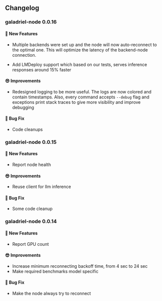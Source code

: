 ## Changelog

### galadriel-node 0.0.16

#### 🚀 New Features

- Multiple backends were set up and the node will now auto-reconnect to the optimal one. This will optimize the latency of the backend-node connection.

- Add LMDeploy support which based on our tests, serves inference responses around 15% faster

#### 😎 Improvements

- Redesigned logging to be more useful. The logs are now colored and contain timestamps. Also, every command accepts `--debug` flag and exceptions print stack traces to give more visibility and improve debugging

#### 🐛 Bug Fix

- Code cleanups


### galadriel-node 0.0.15

#### 🚀 New Features

- Report node health

#### 😎 Improvements

- Reuse client for llm inference

#### 🐛 Bug Fix

- Some code cleanup

### galadriel-node 0.0.14

#### 🚀 New Features

- Report GPU count

#### 😎 Improvements

- Increase minimum reconnecting backoff time, from 4 sec to 24 sec
- Make required benchmarks model specific

#### 🐛 Bug Fix

- Make the node always try to reconnect
